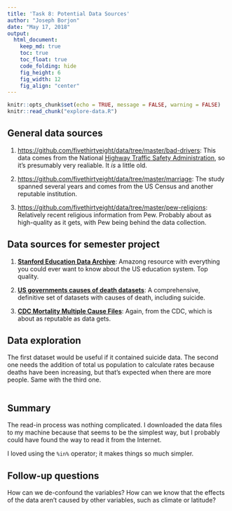 ```yaml
---
title: 'Task 8: Potential Data Sources'
author: "Joseph Borjon"
date: "May 17, 2018"
output:
  html_document:
    keep_md: true
    toc: true
    toc_float: true
    code_folding: hide
    fig_height: 6
    fig_width: 12
    fig_align: "center"
---
```


```r
knitr::opts_chunk$set(echo = TRUE, message = FALSE, warning = FALSE)
knitr::read_chunk("explore-data.R")
```

## General data sources

1. <https://github.com/fivethirtyeight/data/tree/master/bad-drivers>: This data comes from the National [Highway Traffic Safety Administration](https://www.nhtsa.gov/), so it's presumably very realiable. It *is* a little old.

2. <https://github.com/fivethirtyeight/data/tree/master/marriage>: The study spanned several years and comes from the US Census and another reputable institution.

3. <https://github.com/fivethirtyeight/data/tree/master/pew-religions>: Relatively recent religious information from Pew. Probably about as high-quality as it gets, with Pew being behind the data collection.



## Data sources for semester project

  1. [**Stanford Education Data Archive**](https://cepa.stanford.edu/seda/overview): Amazong resource with everything you could ever want to know about the US education system. Top quality.

  1. [**US governments causes of death datasets**](https://catalog.data.gov/dataset?tags=cause-of-death): A comprehensive, definitive set of datasets with causes of death, including suicide.

  1. [**CDC Mortality Multiple Cause Files**](https://www.cdc.gov/nchs/data_access/VitalStatsOnline.htm#Mortality_Multiple): Again, from the CDC, which is about as reputable as data gets.


## Data exploration

The first dataset would be useful if it contained suicide data. The second one needs the addition of total us population to calculate rates because deaths have been increasing, but that's expected when there are more people. Same with the third one.

```r
```



## Summary

The read-in process was nothing complicated. I downloaded the data files to my machine because that seems to be the simplest way, but I probably could have found the way to read it from the Internet.

I loved using the `%in%` operator; it makes things so much simpler.



## Follow-up questions

How can we de-confound the variables? How can we know that the effects of the data aren't caused by other variables, such as climate or latitude?
